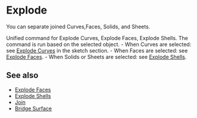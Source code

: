 
# Explode

<Reference shortcut="Alt + J" command="Explode" button="" />

You can separate joined Curves,Faces, Solids, and Sheets.

Unified command for Explode Curves, Explode Faces, Explode Shells. The command is run based on the selected object.
    - When Curves are selected: see [Explode Curves](../sketch/explode-curve) in the sketch section.
    - When Faces are selected: see [Explode Faces](./explode-faces).
    - When Solids or Sheets are selected: see [Explode Shells](./explode-shells).

## See also
- [Explode Faces](./explode-faces)
- [Explode Shells](./explode-shells)
- [Join](./join)
- [Bridge Surface](./bridge-surface)


